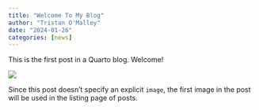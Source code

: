```yaml
---
title: "Welcome To My Blog"
author: "Tristan O'Malley"
date: "2024-01-26"
categories: [news]
---
```


This is the first post in a Quarto blog. Welcome!

![](thumbnail.jpg)

Since this post doesn't specify an explicit `image`, the first image in the post will be used in the listing page of posts.
